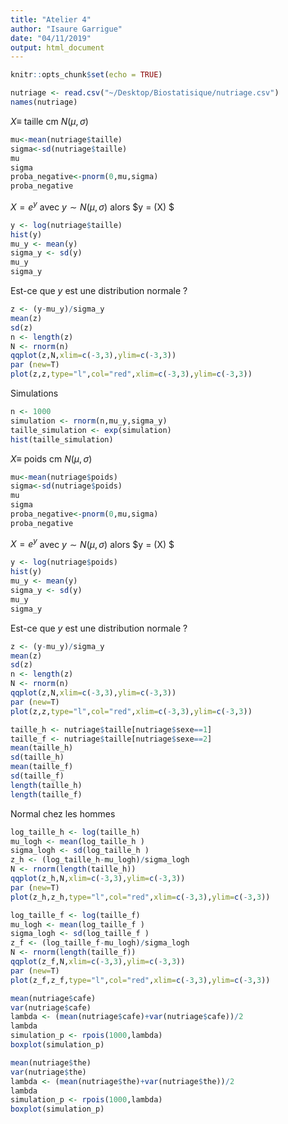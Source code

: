 ```yaml
---
title: "Atelier 4"
author: "Isaure Garrigue"
date: "04/11/2019"
output: html_document
---
```


```r
knitr::opts_chunk$set(echo = TRUE)
```

```r
nutriage <- read.csv("~/Desktop/Biostatisique/nutriage.csv")
names(nutriage)
```

$X  \equiv$ taille cm $N( \mu, \sigma)$

```r
mu<-mean(nutriage$taille)
sigma<-sd(nutriage$taille)
mu
sigma
proba_negative<-pnorm(0,mu,sigma)
proba_negative
```
$X = e^y$ avec $y \sim N(\mu,\sigma)$ alors $y = \ln(X) $ 

```r
y <- log(nutriage$taille)
hist(y)
mu_y <- mean(y)
sigma_y <- sd(y)
mu_y
sigma_y
```

Est-ce que $y$ est une distribution normale ?

```r
z <- (y-mu_y)/sigma_y
mean(z)
sd(z)
n <- length(z)
N <- rnorm(n)
qqplot(z,N,xlim=c(-3,3),ylim=c(-3,3))
par (new=T)
plot(z,z,type="l",col="red",xlim=c(-3,3),ylim=c(-3,3))
```
Simulations

```r
n <- 1000
simulation <- rnorm(n,mu_y,sigma_y)
taille_simulation <- exp(simulation)
hist(taille_simulation)
```

$X  \equiv$ poids cm $N( \mu, \sigma)$

```r
mu<-mean(nutriage$poids)
sigma<-sd(nutriage$poids)
mu
sigma
proba_negative<-pnorm(0,mu,sigma)
proba_negative
```

$X = e^y$ avec $y \sim N(\mu,\sigma)$ alors $y = \ln(X) $ 

```r
y <- log(nutriage$poids)
hist(y)
mu_y <- mean(y)
sigma_y <- sd(y)
mu_y
sigma_y
```
Est-ce que $y$ est une distribution normale ?

```r
z <- (y-mu_y)/sigma_y
mean(z)
sd(z)
n <- length(z)
N <- rnorm(n)
qqplot(z,N,xlim=c(-3,3),ylim=c(-3,3))
par (new=T)
plot(z,z,type="l",col="red",xlim=c(-3,3),ylim=c(-3,3))
```

```r
taille_h <- nutriage$taille[nutriage$sexe==1]
taille_f <- nutriage$taille[nutriage$sexe==2]
mean(taille_h)
sd(taille_h)
mean(taille_f)
sd(taille_f)
length(taille_h)
length(taille_f)
```
Normal chez les hommes 

```r
log_taille_h <- log(taille_h)
mu_logh <- mean(log_taille_h )
sigma_logh <- sd(log_taille_h )
z_h <- (log_taille_h-mu_logh)/sigma_logh
N <- rnorm(length(taille_h))
qqplot(z_h,N,xlim=c(-3,3),ylim=c(-3,3))
par (new=T)
plot(z_h,z_h,type="l",col="red",xlim=c(-3,3),ylim=c(-3,3))
```

```r
log_taille_f <- log(taille_f)
mu_logh <- mean(log_taille_f )
sigma_logh <- sd(log_taille_f )
z_f <- (log_taille_f-mu_logh)/sigma_logh
N <- rnorm(length(taille_f))
qqplot(z_f,N,xlim=c(-3,3),ylim=c(-3,3))
par (new=T)
plot(z_f,z_f,type="l",col="red",xlim=c(-3,3),ylim=c(-3,3))
````

```r
mean(nutriage$cafe)
var(nutriage$cafe)
lambda <- (mean(nutriage$cafe)+var(nutriage$cafe))/2
lambda
simulation_p <- rpois(1000,lambda)
boxplot(simulation_p)
```



```r
mean(nutriage$the)
var(nutriage$the)
lambda <- (mean(nutriage$the)+var(nutriage$the))/2
lambda
simulation_p <- rpois(1000,lambda)
boxplot(simulation_p)
```
